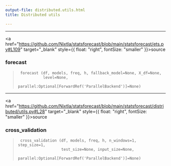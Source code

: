 ```yaml
---
output-file: distributed.utils.html
title: Distributed utils

---
```


------------------------------------------------------------------------

<a
href="https://github.com/Nixtla/statsforecast/blob/main/statsforecast/ets.py#L109"
target="_blank" style={{ float: "right", fontSize: "smaller" }}>source</a>

### forecast

> ``` text
>  forecast (df, models, freq, h, fallback_model=None, X_df=None,
>            level=None,
>            parallel:Optional[ForwardRef('ParallelBackend')]=None)
> ```

------------------------------------------------------------------------

<a
href="https://github.com/Nixtla/statsforecast/blob/main/statsforecast/distributed/utils.py#L28"
target="_blank" style={{ float: "right", fontSize: "smaller" }}>source</a>

### cross_validation

> ``` text
>  cross_validation (df, models, freq, h, n_windows=1, step_size=1,
>                    test_size=None, input_size=None,
>                    parallel:Optional[ForwardRef('ParallelBackend')]=None)
> ```


